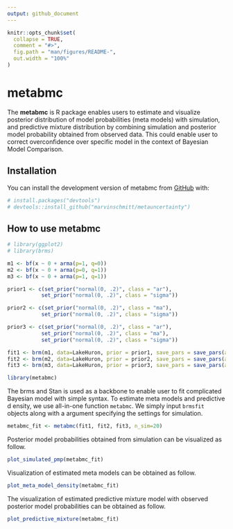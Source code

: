```yaml
---
output: github_document
---
```


<!-- README.md is generated from README.Rmd. Please edit that file -->

```r
knitr::opts_chunk$set(
  collapse = TRUE,
  comment = "#>",
  fig.path = "man/figures/README-",
  out.width = "100%"
)
```

# metabmc

<!-- badges: start -->
<!-- badges: end -->

The **metabmc** is R package enables users to estimate and visualize
posterior distribution of model probabilities (meta models) with simulation, 
and predictive mixture distribution by combining simulation and posterior model 
probability obtained from observed data. This could enable user to correct 
overconfidence over specific model in the context of Bayesian Model Comparison.


## Installation

You can install the development version of metabmc from [GitHub](https://github.com/) with:

``` r
# install.packages("devtools")
# devtools::install_github("marvinschmitt/metauncertainty")
```

## How to use metabmc

```r
# library(ggplot2)
# library(brms)
```

```r
m1 <- bf(x ~ 0 + arma(p=1, q=0))
m2 <- bf(x ~ 0 + arma(p=0, q=1))
m3 <- bf(x ~ 0 + arma(p=1, q=1))

prior1 <- c(set_prior("normal(0, .2)", class = "ar"),
           set_prior("normal(0, .2)", class = "sigma"))

prior2 <- c(set_prior("normal(0, .2)", class = "ma"),
           set_prior("normal(0, .2)", class = "sigma"))

prior3 <- c(set_prior("normal(0, .2)", class = "ar"),
           set_prior("normal(0, .2)", class = "ma"),
           set_prior("normal(0, .2)", class = "sigma"))

fit1 <- brm(m1, data=LakeHuron, prior = prior1, save_pars = save_pars(all = TRUE))
fit2 <- brm(m2, data=LakeHuron, prior = prior2, save_pars = save_pars(all = TRUE))
fit3 <- brm(m3, data=LakeHuron, prior = prior3, save_pars = save_pars(all = TRUE))
```


```r
library(metabmc)
```

The brms and Stan is used as a backbone to enable user to fit complicated 
Bayesian model with simple syntax. To estimate meta models and predictive d
ensity, we use all-in-one function `metabmc`. We simply input `brmsfit` objects 
along with a argument specifying the settings for simulation.

```r
metabmc_fit <- metabmc(fit1, fit2, fit3, n_sim=20)
```

Posterior model probabilities obtained from simulation can be visualized as 
follow.

```r
plot_simulated_pmp(metabmc_fit)
```

Visualization of estimated meta models can be obtained as follow.

```r
plot_meta_model_density(metabmc_fit)
```

The visualization of estimated predictive mixture model with observed posterior
model probabilities can be obtained as follow.

```r
plot_predictive_mixture(metabmc_fit)
```




